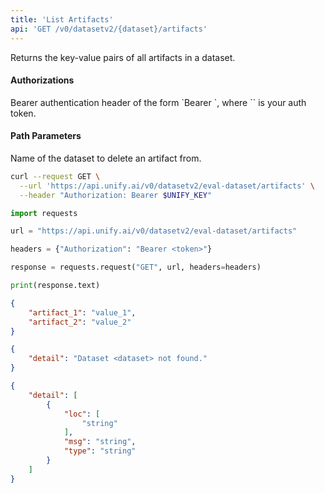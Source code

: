 ```yaml
---
title: 'List Artifacts'
api: 'GET /v0/datasetv2/{dataset}/artifacts'
---
```

Returns the key-value pairs of all artifacts in a dataset.

#### Authorizations

<ParamField header="Authorization" type="string" required="true">
  Bearer authentication header of the form `Bearer <token>`, where `<token>` is your auth token.
</ParamField>

#### Path Parameters

<ParamField query="dataset" type="string" required="true">
Name of the dataset to delete an artifact from.
</ParamField>

<RequestExample>

```bash cURL
curl --request GET \
  --url 'https://api.unify.ai/v0/datasetv2/eval-dataset/artifacts' \
  --header "Authorization: Bearer $UNIFY_KEY"
```

```python Python
import requests

url = "https://api.unify.ai/v0/datasetv2/eval-dataset/artifacts"

headers = {"Authorization": "Bearer <token>"}

response = requests.request("GET", url, headers=headers)

print(response.text)
```

</RequestExample>
<ResponseExample>

```json 200
{
    "artifact_1": "value_1",
    "artifact_2": "value_2"
}
```

```json 404
{
    "detail": "Dataset <dataset> not found."
}
```

```json 422
{
    "detail": [
        {
            "loc": [
                "string"
            ],
            "msg": "string",
            "type": "string"
        }
    ]
}
```

</ResponseExample>
